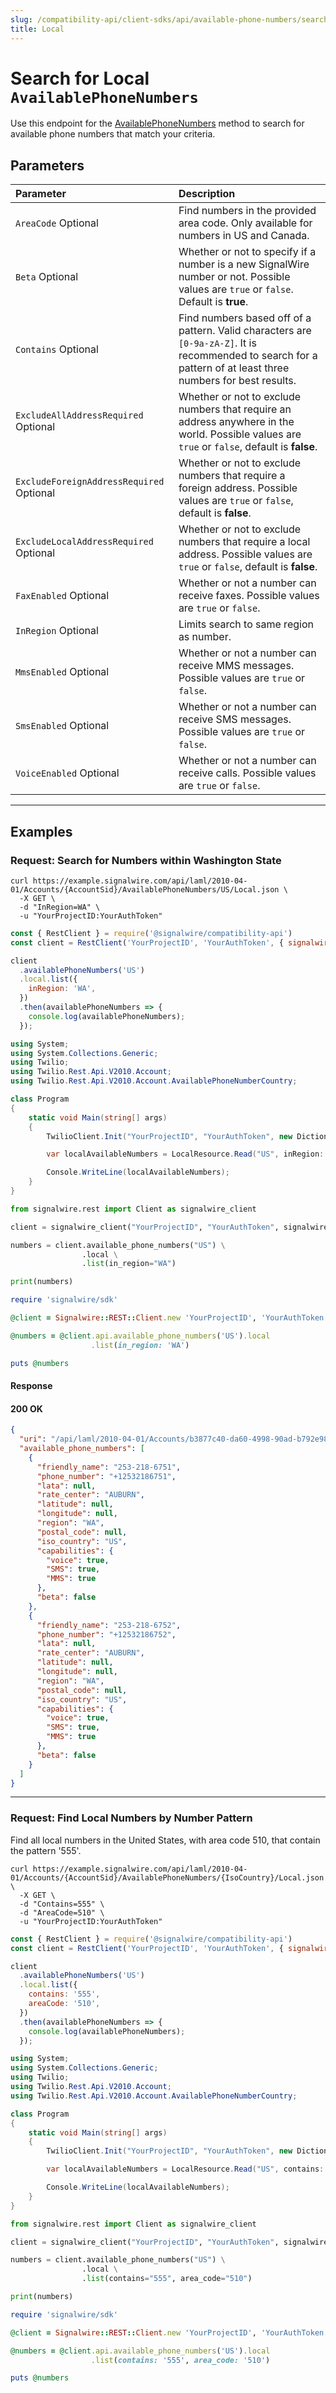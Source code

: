 ```yaml
---
slug: /compatibility-api/client-sdks/api/available-phone-numbers/search-local
title: Local
---
```


# Search for Local `AvailablePhoneNumbers`

Use this endpoint for the [AvailablePhoneNumbers](./index.mdx) method to search for available phone numbers that match your criteria.

## Parameters

| Parameter                                                                  | Description                                                                                                                                                    |
| :------------------------------------------------------------------------- | :------------------------------------------------------------------------------------------------------------------------------------------------------------- |
| `AreaCode` <span className="optional-arg">Optional</span>                      | Find numbers in the provided area code. Only available for numbers in US and Canada.                                                                           |
| `Beta` <span className="optional-arg">Optional</span>                          | Whether or not to specify if a number is a new SignalWire number or not. Possible values are `true` or `false`. Default is **true**.                           |
| `Contains` <span className="optional-arg">Optional</span>                      | Find numbers based off of a pattern. Valid characters are `[0-9a-zA-Z]`. It is recommended to search for a pattern of at least three numbers for best results. |
| `ExcludeAllAddressRequired` <span className="optional-arg">Optional</span>     | Whether or not to exclude numbers that require an address anywhere in the world. Possible values are `true` or `false`, default is **false**.                  |
| `ExcludeForeignAddressRequired` <span className="optional-arg">Optional</span> | Whether or not to exclude numbers that require a foreign address. Possible values are `true` or `false`, default is **false**.                                 |
| `ExcludeLocalAddressRequired` <span className="optional-arg">Optional</span>   | Whether or not to exclude numbers that require a local address. Possible values are `true` or `false`, default is **false**.                                   |
| `FaxEnabled` <span className="optional-arg">Optional</span>                    | Whether or not a number can receive faxes. Possible values are `true` or `false`.                                                                              |
| `InRegion` <span className="optional-arg">Optional</span>                      | Limits search to same region as number.                                                                                                                        |
| `MmsEnabled` <span className="optional-arg">Optional</span>                    | Whether or not a number can receive MMS messages. Possible values are `true` or `false`.                                                                       |
| `SmsEnabled` <span className="optional-arg">Optional</span>                    | Whether or not a number can receive SMS messages. Possible values are `true` or `false`.                                                                       |
| `VoiceEnabled` <span className="optional-arg">Optional</span>                  | Whether or not a number can receive calls. Possible values are `true` or `false`.                                                                              |

---

## Examples 

### Request: Search for Numbers within Washington State

<Tabs groupId="compatibility-sdks">

<TabItem value="shell" label="cURL">

```shell
curl https://example.signalwire.com/api/laml/2010-04-01/Accounts/{AccountSid}/AvailablePhoneNumbers/US/Local.json \
  -X GET \
  -d "InRegion=WA" \
  -u "YourProjectID:YourAuthToken"
```

</TabItem>

<TabItem value="node" label="Node.js">

```javascript
const { RestClient } = require('@signalwire/compatibility-api')
const client = RestClient('YourProjectID', 'YourAuthToken', { signalwireSpaceUrl: 'example.signalwire.com' })

client
  .availablePhoneNumbers('US')
  .local.list({
    inRegion: 'WA',
  })
  .then(availablePhoneNumbers => {
    console.log(availablePhoneNumbers);
  });
```

</TabItem>

<TabItem value="csharp" label="C#">

```csharp
using System;
using System.Collections.Generic;
using Twilio;
using Twilio.Rest.Api.V2010.Account;
using Twilio.Rest.Api.V2010.Account.AvailablePhoneNumberCountry;

class Program
{
    static void Main(string[] args)
    {
        TwilioClient.Init("YourProjectID", "YourAuthToken", new Dictionary<string, object> { ["signalwireSpaceUrl"] = "{SPACE}.signalwire.com" });

        var localAvailableNumbers = LocalResource.Read("US", inRegion: "WA");

        Console.WriteLine(localAvailableNumbers);
    }
}
```

</TabItem>

<TabItem value="python" label="Python">

```python
from signalwire.rest import Client as signalwire_client

client = signalwire_client("YourProjectID", "YourAuthToken", signalwire_space_url = 'example.signalwire.com')

numbers = client.available_phone_numbers("US") \
                .local \
                .list(in_region="WA")

print(numbers)
```

</TabItem>

<TabItem value="ruby" label="Ruby">

```ruby
require 'signalwire/sdk'

@client = Signalwire::REST::Client.new 'YourProjectID', 'YourAuthToken', signalwire_space_url: "example.signalwire.com"

@numbers = @client.api.available_phone_numbers('US').local
                  .list(in_region: 'WA')

puts @numbers
```

</TabItem>

</Tabs>

#### Response

<h4><span class="badge badge--success">200</span> OK</h4>

```json
{
  "uri": "/api/laml/2010-04-01/Accounts/b3877c40-da60-4998-90ad-b792e98472af/AvailablePhoneNumbers/US/Local?InRegion=WA",
  "available_phone_numbers": [
    {
      "friendly_name": "253-218-6751",
      "phone_number": "+12532186751",
      "lata": null,
      "rate_center": "AUBURN",
      "latitude": null,
      "longitude": null,
      "region": "WA",
      "postal_code": null,
      "iso_country": "US",
      "capabilities": {
        "voice": true,
        "SMS": true,
        "MMS": true
      },
      "beta": false
    },
    {
      "friendly_name": "253-218-6752",
      "phone_number": "+12532186752",
      "lata": null,
      "rate_center": "AUBURN",
      "latitude": null,
      "longitude": null,
      "region": "WA",
      "postal_code": null,
      "iso_country": "US",
      "capabilities": {
        "voice": true,
        "SMS": true,
        "MMS": true
      },
      "beta": false
    }
  ]
}
```

---

### Request: Find Local Numbers by Number Pattern

Find all local numbers in the United States, with area code 510, that contain the pattern '555'.

<Tabs groupId="compatibility-sdks">

<TabItem value="shell" label="cURL">

```shell
curl https://example.signalwire.com/api/laml/2010-04-01/Accounts/{AccountSid}/AvailablePhoneNumbers/{IsoCountry}/Local.json \
  -X GET \
  -d "Contains=555" \
  -d "AreaCode=510" \
  -u "YourProjectID:YourAuthToken"
```

</TabItem>

<TabItem value="node" label="Node.js">

```javascript
const { RestClient } = require('@signalwire/compatibility-api')
const client = RestClient('YourProjectID', 'YourAuthToken', { signalwireSpaceUrl: 'example.signalwire.com' })

client
  .availablePhoneNumbers('US')
  .local.list({
    contains: '555',
    areaCode: '510',
  })
  .then(availablePhoneNumbers => {
    console.log(availablePhoneNumbers);
  });
```

</TabItem>

<TabItem value="csharp" label="C#">

```csharp
using System;
using System.Collections.Generic;
using Twilio;
using Twilio.Rest.Api.V2010.Account;
using Twilio.Rest.Api.V2010.Account.AvailablePhoneNumberCountry;

class Program
{
    static void Main(string[] args)
    {
        TwilioClient.Init("YourProjectID", "YourAuthToken", new Dictionary<string, object> { ["signalwireSpaceUrl"] = "{SPACE}.signalwire.com" });

        var localAvailableNumbers = LocalResource.Read("US", contains: "555", areaCode: 510);

        Console.WriteLine(localAvailableNumbers);
    }
}
```

</TabItem>

<TabItem value="python" label="Python">

```python
from signalwire.rest import Client as signalwire_client

client = signalwire_client("YourProjectID", "YourAuthToken", signalwire_space_url = 'example.signalwire.com')

numbers = client.available_phone_numbers("US") \
                .local \
                .list(contains="555", area_code="510")

print(numbers)
```

</TabItem>

<TabItem value="ruby" label="Ruby">

```ruby
require 'signalwire/sdk'

@client = Signalwire::REST::Client.new 'YourProjectID', 'YourAuthToken', signalwire_space_url: "example.signalwire.com"

@numbers = @client.api.available_phone_numbers('US').local
                  .list(contains: '555', area_code: '510')

puts @numbers
```

</TabItem>

</Tabs>